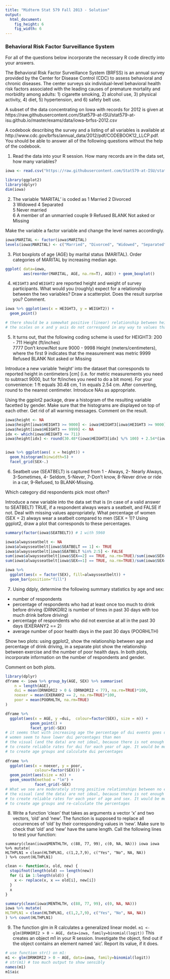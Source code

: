 ```yaml
---
title: "Midterm Stat 579 Fall 2013 - Solution"
output:
  html_document:
    fig_height: 6
    fig_width: 6
---
```


### Behavioral Risk Factor Surveillance System

For all of the questions below incorporate  the necessary R code directly into your answers. 

The Behavioral Risk Factor Surveillance System (BRFSS) is an annual survey provided by the Center for Disease Control (CDC) to assess behavioral and chronic diseases. The center surveys six individual-level behavioral health risk factors associated with the leading causes of premature mortality and morbidity among adults: 1) cigarette smoking, 2) alcohol use, 3) physical activity, 4) diet, 5) hypertension, and 6) safety belt use. 

A subset of the data concentrating on Iowa with records for 2012 is given at https://raw.githubusercontent.com/Stat579-at-ISU/stat579-at-isu.github.io/master/exams/data/iowa-brfss-2012.csv

A codebook describing the survey and a listing of all variables is available at http://www.cdc.gov/brfss/annual_data/2012/pdf/CODEBOOK12_LLCP.pdf.
You should be able to answer all of the following questions without  the help of the codebook.

1. Read the data into your R session. How many records are in the data set, how many variables?

```r
iowa <- read.csv("https://raw.githubusercontent.com/Stat579-at-ISU/stat579-at-isu.github.io/master/exams/data/iowa-brfss-2012.csv")

library(ggplot2)
library(dplyr)
dim(iowa)
```

2) The variable 'MARITAL' is coded as 
1  Married 
2	Divorced	
3	Widowed	
4	Separated	
5	Never married	
6	A member of an unmarried couple	
9	Refused 
BLANK	Not asked or Missing

Make the variable a factor variable and change the level names  accordingly.

```r
iowa$MARITAL <- factor(iowa$MARITAL)
levels(iowa$MARITAL) <- c("Married", "Divorced", "Widowed", "Separated", "Never Married", "Couple", NA)
```

3. Plot boxplots of age (AGE) by marital status (MARITAL). Order categories of MARITAL by increasing median age.

```r
ggplot( data=iowa, 
        aes(reorder(MARITAL, AGE, na.rm=T), AGE)) + geom_boxplot()

```

4. `HEIGHT3` and `WEIGHT2` are reported height and weight  of survey participants. What would you (roughly) expect for a relationship between the two variables? Draw a scatterplot. Does the result surprise you? Comment.

```r
iowa %>% ggplot(aes(x = HEIGHT3, y = WEIGHT2)) +
  geom_point()

# there should be a somewhat positive (linear) relationship between height and weight - the picture looks very different
# the scales on x and y axis do not correspond in any way to values that would make sense for human heights and weights
```


5. It turns out, that the following coding scheme is used for HEIGHT3:
200 - 711  Height (ft/inches)	
7777	Don't know/Not sure	
9000 - 9998	Height (meters/centimeters), where the first 9 indicates that the measurement was metric
9999	Refused 
BLANK	Not asked or Missing

Introduce a new variable 'height' into the dataset that corresponds to reported height in centimeters [cm] (i.e. for metric measurements you need to subtract 9000, but for ft/inches you need to do a bit more).
For your convenience: 1 ft equals 30.48 cm, 1 in equals 2.54 cm. After converting, round to the nearest centimeter.
Introduce NAs as appropriate.

Using the ggplot2 package, draw a histogram of the resulting variable facetted by gender. Make sure that the histograms are displayed on top of each other. Get rid of all warning messages. Comment on the result.

```r
iowa$height <- NA
iowa$height[iowa$HEIGHT3 >= 9000] <- iowa$HEIGHT3[iowa$HEIGHT3 >= 9000] - 9000
iowa$height[iowa$HEIGHT3 == 9999] <- NA
idx <- which(iowa$HEIGHT3 <= 711)
iowa$height[idx] <- round(30.48*(iowa$HEIGHT3[idx] %/% 100) + 2.54*(iowa$HEIGHT3[idx] %% 100))


iowa %>% ggplot(aes( x = height)) +
  geom_histogram(binwidth=5) +
  facet_grid(SEX~.)
```

6. Seatbelt use (SEATBELT) is captured from 1 - Always, 2- Nearly Always, 3-Sometimes, 4- Seldom, 5-Never, 7-Don't know, 8-Never drive or ride in a car, 9-Refused, to BLANK-Missing.

Which category did respondents pick most often?

Introduce a new variable into the data set that is (in case of a valid answer to SEATBELT) TRUE, if a respondent always wears a seatbelt, and FALSE if not. Deal with missing values appropriately. 
What percentage of women (SEX = 2) always wear a seatbelt compared to men (SEX = 1)?
Using ggplot2, draw a plot that corresponds to these percentages.

```r
summary(factor(iowa$SEATBELT)) # 1 with 5960

iowa$alwaysseatbelt <- NA
iowa$alwaysseatbelt[iowa$SEATBELT == 1] <- TRUE
iowa$alwaysseatbelt[iowa$SEATBELT %in% 2:5] <- FALSE
sum(iowa$alwaysseatbelt[iowa$SEX==2] == TRUE, na.rm=TRUE)/sum(iowa$SEX==2)*100
sum(iowa$alwaysseatbelt[iowa$SEX==1] == TRUE, na.rm=TRUE)/sum(iowa$SEX==1)*100

iowa %>% 
  ggplot(aes(x = factor(SEX), fill=alwaysseatbelt)) +
  geom_bar(position="fill")
```

7) Using ddply, determine the following summary statistics by age and sex:
- number of respondents
- percentage of respondents who had at least once too much to drink before driving (DRNKDRI2 is number of times in past 30 days with too much drink before driving)
- percentage of respondents who did not exercise at all in the past 30 days (EXERANY2 == 2)
- average number of poor health days in the past 30 days (POORHLTH)

Show two plots: using ggplot2, show the relationship between age and percentage of drink driving, in a separate plot show the relationship between exercise and the number of poor health days. In both plots, incorporate information on the number of respondents and gender. 

Comment on both plots.

```r
library(dplyr)
dframe <- iowa %>% group_by(AGE, SEX) %>% summarise(
	n = length(AGE),
	dui = mean(DRNKDRI2 > 0 & (DRNKDRI2 < 77), na.rm=TRUE)*100,
	noexer = mean(EXERANY2 == 2, na.rm=TRUE)*100,
	poor = mean(POORHLTH, na.rm=TRUE)
)

dframe %>% 
  ggplot(aes(x = AGE, y =dui,  colour=factor(SEX), size = n)) +
           geom_point() +
           facet_grid(~SEX)
# it seems that with increasing age the percentage of dui events goes down;
# women seem to have lower dui percentages than men
# the visual (and the data) are not ideal, because there is not enough data
# to create reliable rates for dui for each year of age. It would be more informative 
# to create age groups and calculate dui percentages
  
dframe %>% 
  ggplot(aes(x = noexer, y = poor, 
             colour=factor(SEX))) +
  geom_point(aes(size = n)) + 
  geom_smooth(method = "lm") +
             facet_grid(~SEX)
# What we see are moderately strong positive relationships between no exercise and poor health
# the visual (and the data) are not ideal, because there is not enough data
# to create reliable rates for each year of age and sex. It would be more informative 
# to create age groups and re-calculate the percentages
```  


8. Write a function 'clean' that takes as arguments a vector 'x' and two vectors, 'old' and 'new'. The function is supposed to replace all occurrences of 'old' by their corresponding values in 'new'. Make sure to check that 'old' and 'new' have the same length. Call the following lines to test your function:
```
summary(clean(iowa$MENTHLTH, c(88, 77, 99), c(0, NA, NA))) iowa iowa %>% mutate(
HLTHPLN1 = clean(HLTHPLN1, c(1,2,7,9), c("Yes", "No", NA, NA))
) %>% count(HLTHPLN1)
```

```r
clean <- function(x, old, new) {
  stopifnot(length(old) == length(new))
  for (i in 1:length(old)) {
    x <- replace(x, x == old[i], new[i])
  }
  x
}

summary(clean(iowa$MENTHLTH, c(88, 77, 99), c(0, NA, NA)))
iowa %>% mutate(
HLTHPLN1 = clean(HLTHPLN1, c(1,2,7,9), c("Yes", "No", NA, NA))
) %>% count(HLTHPLN1)
```

9. The function glm in R calculates a generalized linear model. 
`m1 <- glm(DRNKDRI2 > 0 ~ AGE, data=iowa, family=binomial(logit))`
This creates an object m1 in your R session. Investigate the object, find out if the object contains an element named 'aic'. Report its value, if it does.

```r
# use function str() on m1:
m1 <- glm(DRNKDRI2 > 0 ~ AGE, data=iowa, family=binomial(logit))
# str(m1) # too much output to show sensibly
names(m1)
m1$aic
```
